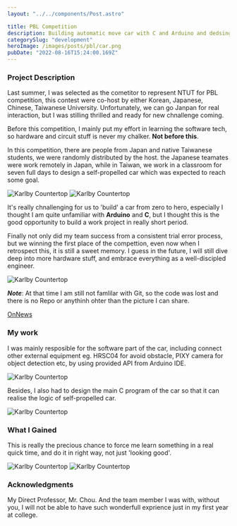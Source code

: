 ```yaml
---
layout: "../../components/Post.astro"

title: PBL Competition
description: Building automatic move car with C and Arduino and dedsinging the mechanism
categorySlug: "development"
heroImage: /images/posts/pbl/car.png
pubDate: "2022-08-16T15:24:00.169Z"
---
```


### Project Description

Last summer, I was selected as the cometitor to represent NTUT for PBL competition, this contest were co-host by either Korean, Japanese, Chinese, Taiwanese University. Unfortunately, we can go Janpan for real interaction, but I was stilling thrilled and ready for new chnallenge coming.

Before this competition, I mainly put my effort in learning the software tech, so hardware and circuit stuff is never my chalker. **Not before this**.

In this competition, there are people from Japan and native Taiwanese students, we were randomly distributed by the host. the Japanese teamates were work remotely in Japan, while in Taiwan, we work in a classroom for seven full days to design a self-propelled car which was expected to reach some goal.

<img
  title="very first sketch car design picture"
  src="/images/posts/pbl/car_sketch.png"
  alt="Karlby Countertop"
  width={820}
  height={350}
/>
<img
  title="very first sketch car design picture"
  src="/images/posts/pbl/model.png"
  alt="Karlby Countertop"
  width={820}
  height={350}
/>

It's really chnallenging for us to 'build' a car from zero to hero, especially I thought I am quite unfamiliar with **Arduino** and **C**, but I thought this is the good opportunity to build a work project in really short period.

Finally not only did my team success from a consistent trial error process, but we winning the first place of the compettion, even now when I retrospect this, it is still a sweet memory. I guess in the future, I will still dive deep into more hardware stuff, and embrace everything as a well-discipled engineer.

<img
  title="final version of the car"
  src="/images/posts/pbl/car_result.jpg"
  alt="Karlby Countertop"
  width={820}
  height={350}
/>

**_Note_**: At that time I am still not famlilar with Git, so the code was lost and there is no Repo or anythinh ohter than the picture I can share.

[OnNews](https://github.com/PaBaNaNa/johnsonafool.com)

### My work

I was mainly resposible for the software part of the car, including connect other external equipment eg. HRSC04 for avoid obstacle, PIXY camera for object detection etc, by using provided API from Arduino IDE.

<img
  title="final version of the car"
  src="/images/posts/pbl/pixy.png"
  alt="Karlby Countertop"
  width={820}
  height={350}
/>

Besides, I also had to design the main C program of the car so that it can realise the logic of self-propelled car.

<img
  title="final version of the car"
  src="/images/posts/pbl/arudino_ide.png"
  alt="Karlby Countertop"
  width={820}
  height={350}
/>

### What I Gained

This is really the precious chance to force me learn something in a real quick time, and do it in right way, not just 'looking good'.

<img
  src="/images/posts/pbl/school.png"
  alt="Karlby Countertop"
  width={820}
  height={350}
/>
<img
  src="/images/posts/pbl/win.png"
  alt="Karlby Countertop"
  width={820}
  height={350}
/>

### Acknowledgments

My Direct Professor, Mr. Chou. And the team member I was with, without you, I will not be able to have such wonderfull exprience just in my first year at college.
